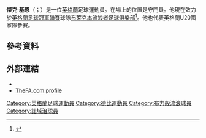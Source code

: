 '''傑克·基恩'''（{{lang-en|Jake Kean}}；{{bd|1991年|2月4日}}）是一位[[英格蘭|英格蘭]]足球運動員。在場上的位置是守門員。他現在效力於[[英格蘭足球冠軍聯賽|英格蘭足球冠軍聯賽]]球隊[[布萊克本流浪者足球俱樂部|布萊克本流浪者足球俱樂部]]<ref>{{cite web|url=http://www.bbc.co.uk/sport/0/football/17973169|title=Chelsea 2–1 Blackburn|publisher=BBC Sport|date=13 May 2012|accessdate=16 May 2012|archive-date=2015-03-21|archive-url=https://web.archive.org/web/20150321073814/http://www.bbc.co.uk/sport/0/football/17973169|dead-url=no}}</ref>。他也代表英格蘭U20國家隊參賽。
==參考資料==
{{Reflist}}

==外部連結==
*{{soccerbase|id=56649}}
*[http://www.thefa.com/England/All-Teams/Players/K/jake-kean TheFA.com profile] {{Wayback|url=http://www.thefa.com/England/All-Teams/Players/K/jake-kean |date=20131021074838 }}

{{DEFAULTSORT:Kean, Jake}}
[[Category:英格蘭足球運動員|Category:英格蘭足球運動員]]
[[Category:德比運動員|Category:德比運動員]]
[[Category:布力般流浪球員|Category:布力般流浪球員]]
[[Category:諾域治球員|Category:諾域治球員]]